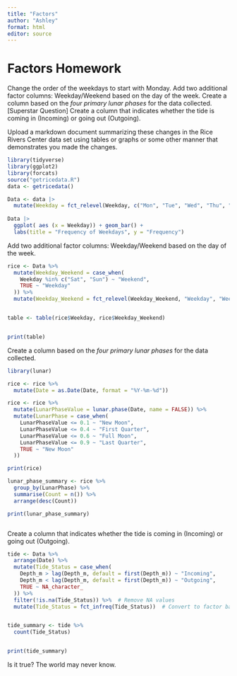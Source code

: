 ```yaml
---
title: "Factors"
author: "Ashley"
format: html
editor: source
---
```


# Factors Homework

Change the order of the weekdays to start with Monday. Add two additional factor columns: Weekday/Weekend based on the day of the week. Create a column based on the *four primary lunar phases* for the data collected. \[Superstar Question\] Create a column that indicates whether the tide is coming in (Incoming) or going out (Outgoing).

Upload a markdown document summarizing these changes in the Rice Rivers Center data set using tables or graphs or some other manner that demonstrates you made the changes.

```r
library(tidyverse)
library(ggplot2)
library(forcats)
source("getricedata.R")
data <- getricedata()
```

```r
Data <- data |>
  mutate(Weekday = fct_relevel(Weekday, c("Mon", "Tue", "Wed", "Thu", "Fri", "Sat", "Sun")))
  
Data |>
  ggplot( aes (x = Weekday)) + geom_bar() +
  labs(title = "Frequency of Weekdays", y = "Frequency")
```

Add two additional factor columns:
Weekday/Weekend based on the day of the week.


```r
rice <- Data %>%
  mutate(Weekday_Weekend = case_when(
    Weekday %in% c("Sat", "Sun") ~ "Weekend",
    TRUE ~ "Weekday"
  )) %>%
  mutate(Weekday_Weekend = fct_relevel(Weekday_Weekend, "Weekday", "Weekend"))


table <- table(rice$Weekday, rice$Weekday_Weekend)


print(table)

```

Create a column based on the *four primary lunar phases* for the data collected.

```r
library(lunar)

rice <- rice %>%
  mutate(Date = as.Date(Date, format = "%Y-%m-%d"))

rice <- rice %>%
  mutate(LunarPhaseValue = lunar.phase(Date, name = FALSE)) %>%  
  mutate(LunarPhase = case_when(
    LunarPhaseValue <= 0.1 ~ "New Moon",
    LunarPhaseValue <= 0.4 ~ "First Quarter",
    LunarPhaseValue <= 0.6 ~ "Full Moon",
    LunarPhaseValue <= 0.9 ~ "Last Quarter",
    TRUE ~ "New Moon"
  ))

print(rice)


```

```r
lunar_phase_summary <- rice %>%
  group_by(LunarPhase) %>%
  summarise(Count = n()) %>%
  arrange(desc(Count))

print(lunar_phase_summary)



```

Create a column that indicates whether the tide is coming in (Incoming) or going out (Outgoing).

```r
tide <- Data %>%
  arrange(Date) %>%
  mutate(Tide_Status = case_when(
    Depth_m > lag(Depth_m, default = first(Depth_m)) ~ "Incoming",
    Depth_m < lag(Depth_m, default = first(Depth_m)) ~ "Outgoing",
    TRUE ~ NA_character_
  )) %>%
  filter(!is.na(Tide_Status)) %>%  # Remove NA values
  mutate(Tide_Status = fct_infreq(Tide_Status))  # Convert to factor based on frequency


tide_summary <- tide %>%
  count(Tide_Status)


print(tide_summary)

```
Is it true? The world may never know.
